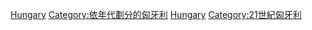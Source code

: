 {{DecadeCategoryNav|decade=2010|topic=匈牙利}}
{{Commonscat|Hungary in the 2010s}}
[[Category:2010年代各國|Hungary]]
[[Category:依年代劃分的匈牙利|Category:依年代劃分的匈牙利]]
[[Category:2010年代歐洲|Hungary]]
[[Category:21世紀匈牙利|Category:21世紀匈牙利]]